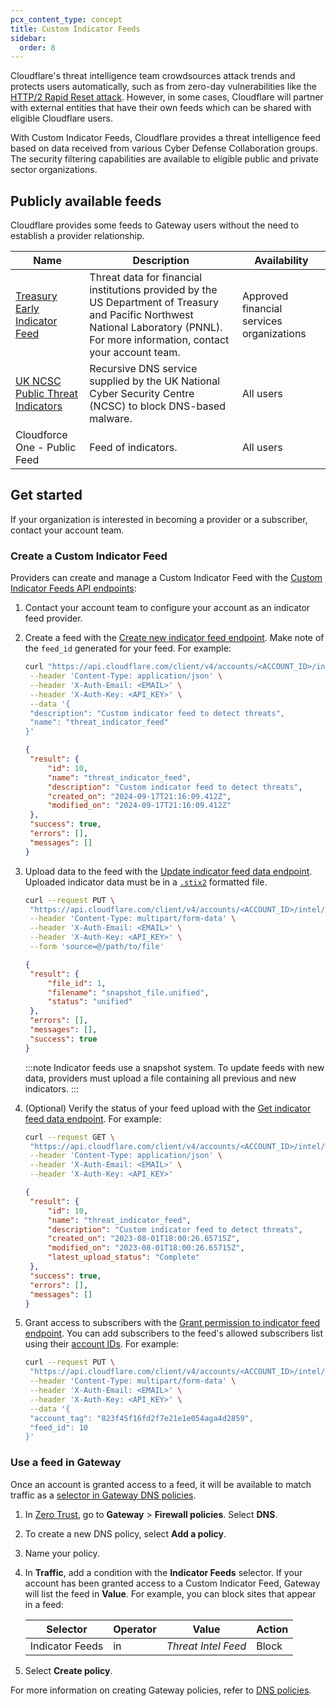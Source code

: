 ```yaml
---
pcx_content_type: concept
title: Custom Indicator Feeds
sidebar:
  order: 8
---
```



Cloudflare's threat intelligence team crowdsources attack trends and protects users automatically, such as from zero-day vulnerabilities like the [HTTP/2 Rapid Reset attack](https://blog.cloudflare.com/technical-breakdown-http2-rapid-reset-ddos-attack/). However, in some cases, Cloudflare will partner with external entities that have their own feeds which can be shared with eligible Cloudflare users.

With Custom Indicator Feeds, Cloudflare provides a threat intelligence feed based on data received from various Cyber Defense Collaboration groups. The security filtering capabilities are available to eligible public and private sector organizations.

## Publicly available feeds

Cloudflare provides some feeds to Gateway users without the need to establish a provider relationship.

| Name                                                                                                                                      | Description                                                                                                                                                                         | Availability                              |
| ----------------------------------------------------------------------------------------------------------------------------------------- | ----------------------------------------------------------------------------------------------------------------------------------------------------------------------------------- | ----------------------------------------- |
| [Treasury Early Indicator Feed](https://www.cloudflare.com/press-releases/2024/us-department-of-treasury-pnnl-finserv-threat-intel-feed/) | Threat data for financial institutions provided by the US Department of Treasury and Pacific Northwest National Laboratory (PNNL). For more information, contact your account team. | Approved financial services organizations |
| [UK NCSC Public Threat Indicators](https://www.ncsc.gov.uk/information/pdns)                                                              | Recursive DNS service supplied by the UK National Cyber Security Centre (NCSC) to block DNS-based malware.                                                                          | All users                                 |
| Cloudforce One - Public Feed                                                                                                              | Feed of indicators.                                                                                                                                                                 | All users                                          |

## Get started

<Render file="indicator-feeds-overview" />

If your organization is interested in becoming a provider or a subscriber, contact your account team.

### Create a Custom Indicator Feed

Providers can create and manage a Custom Indicator Feed with the [Custom Indicator Feeds API endpoints](/api/operations/custom-indicator-feeds-get-indicator-feeds):

1. Contact your account team to configure your account as an indicator feed provider.
2. Create a feed with the [Create new indicator feed endpoint](/api/operations/custom-indicator-feeds-create-indicator-feeds). Make note of the `feed_id` generated for your feed. For example:

   ```bash title="Create new indicator feed"
   curl "https://api.cloudflare.com/client/v4/accounts/<ACCOUNT_ID>/intel/indicator-feeds" \
   	--header 'Content-Type: application/json' \
   	--header 'X-Auth-Email: <EMAIL>' \
   	--header 'X-Auth-Key: <API_KEY>' \
   	--data '{
   	"description": "Custom indicator feed to detect threats",
   	"name": "threat_indicator_feed"
   }'
   ```

   ```json output {3}
   {
   	"result": {
   		"id": 10,
   		"name": "threat_indicator_feed",
   		"description": "Custom indicator feed to detect threats",
   		"created_on": "2024-09-17T21:16:09.412Z",
   		"modified_on": "2024-09-17T21:16:09.412Z"
   	},
   	"success": true,
   	"errors": [],
   	"messages": []
   }
   ```

3. Upload data to the feed with the [Update indicator feed data endpoint](/api/operations/custom-indicator-feeds-update-indicator-feed-data). Uploaded indicator data must be in a [`.stix2`](https://oasis-open.github.io/cti-documentation/stix/intro) formatted file.

   ```bash title="Update indicator feed data"
   curl --request PUT \
   	"https://api.cloudflare.com/client/v4/accounts/<ACCOUNT_ID>/intel/indicator-feeds/<FEED_ID>/snapshot" \
   	--header 'Content-Type: multipart/form-data' \
   	--header 'X-Auth-Email: <EMAIL>' \
   	--header 'X-Auth-Key: <API_KEY>' \
   	--form 'source=@/path/to/file'
   ```

   ```json output
   {
   	"result": {
   		"file_id": 1,
   		"filename": "snapshot_file.unified",
   		"status": "unified"
   	},
   	"errors": [],
   	"messages": [],
   	"success": true
   }
   ```

   :::note
   Indicator feeds use a snapshot system. To update feeds with new data, providers must upload a file containing all previous and new indicators.
   :::

4. (Optional) Verify the status of your feed upload with the [Get indicator feed data endpoint](/api/operations/custom-indicator-feeds-get-indicator-feed-data). For example:

   ```bash title="Get indicator feed data"
   curl --request GET \
   	"https://api.cloudflare.com/client/v4/accounts/<ACCOUNT_ID>/intel/indicator-feeds/<FEED_ID>/data" \
   	--header 'Content-Type: application/json' \
   	--header 'X-Auth-Email: <EMAIL>' \
   	--header 'X-Auth-Key: <API_KEY>'
   ```

   ```json output {8}
   {
   	"result": {
   		"id": 10,
   		"name": "threat_indicator_feed",
   		"description": "Custom indicator feed to detect threats",
   		"created_on": "2023-08-01T18:00:26.65715Z",
   		"modified_on": "2023-08-01T18:00:26.65715Z",
   		"latest_upload_status": "Complete"
   	},
   	"success": true,
   	"errors": [],
   	"messages": []
   }
   ```

5. Grant access to subscribers with the [Grant permission to indicator feed endpoint](/api/operations/custom-indicator-feeds-add-permission). You can add subscribers to the feed's allowed subscribers list using their [account IDs](/fundamentals/setup/find-account-and-zone-ids/). For example:

   ```bash title="Update indicator feed data"
   curl --request PUT \
   	"https://api.cloudflare.com/client/v4/accounts/<ACCOUNT_ID>/intel/indicator-feeds/<FEED_ID>/snapshot" \
   	--header 'Content-Type: multipart/form-data' \
   	--header 'X-Auth-Email: <EMAIL>' \
   	--header 'X-Auth-Key: <API_KEY>' \
   	--data '{
   	"account_tag": "823f45f16fd2f7e21e1e054aga4d2859",
   	"feed_id": 10
   }'
   ```

### Use a feed in Gateway

Once an account is granted access to a feed, it will be available to match traffic as a [selector in Gateway DNS policies](/cloudflare-one/policies/gateway/dns-policies/#indicator-feeds).

1. In [Zero Trust](https://one.dash.cloudflare.com/), go to **Gateway** > **Firewall policies**. Select **DNS**.
2. To create a new DNS policy, select **Add a policy**.
3. Name your policy.
4. In **Traffic**, add a condition with the **Indicator Feeds** selector. If your account has been granted access to a Custom Indicator Feed, Gateway will list the feed in **Value**. For example, you can block sites that appear in a feed:

   | Selector        | Operator | Value               | Action |
   | --------------- | -------- | ------------------- | ------ |
   | Indicator Feeds | in       | _Threat Intel Feed_ | Block  |

5. Select **Create policy**.

For more information on creating Gateway policies, refer to [DNS policies](/cloudflare-one/policies/gateway/dns-policies/).
